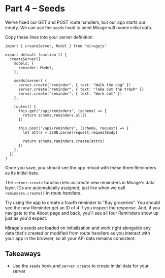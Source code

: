 # Part 4 – Seeds

We've fixed our GET and POST route handlers, but our app starts our empty. We can use the `seeds` hook to seed Mirage with some initial data.

Copy these lines into your server definition:

```js{9-13}
import { createServer, Model } from "miragejs"

export default function () {
  createServer({
    models: {
      reminder: Model,
    },

    seeds(server) {
      server.create("reminder", { text: "Walk the dog" })
      server.create("reminder", { text: "Take out the trash" })
      server.create("reminder", { text: "Work out" })
    },

    routes() {
      this.get("/api/reminders", (schema) => {
        return schema.reminders.all()
      })

      this.post("/api/reminders", (schema, request) => {
        let attrs = JSON.parse(request.requestBody)

        return schema.reminders.create(attrs)
      })
    },
  })
}
```

Once you save, you should see the app reload with these three Reminders as its initial data.

The `server.create` function lets us create new reminders in Mirage's data layer. IDs are automatically assigned, just like when we call `reminders.create()` in route handlers.

Try using the app to create a fourth reminder to "Buy groceries". You should see the new Reminder get an ID of 4 if you inspect the response. And, if you navigate to the About page and back, you'll see all four Reminders show up just as you'd expect.

Mirage's seeds are loaded on initialization and work right alongside any data that's created or modified from route handlers as you interact with your app in the browser, so all your API data remains consistent.

## Takeaways

- Use the `seeds` hook and `server.create` to create initial data for your server
